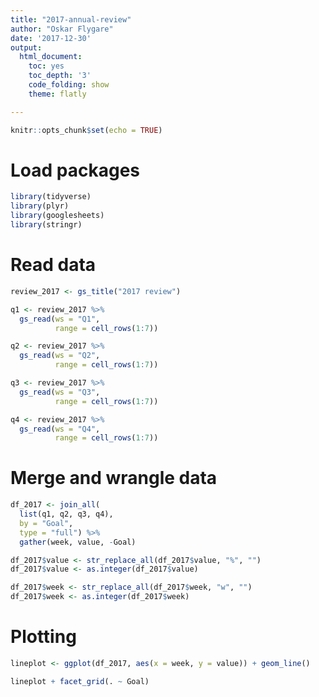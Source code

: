 ```yaml
---
title: "2017-annual-review"
author: "Oskar Flygare"
date: '2017-12-30'
output:
  html_document:
    toc: yes
    toc_depth: '3'
    code_folding: show
    theme: flatly

---
```


```r
knitr::opts_chunk$set(echo = TRUE)
```

# Load packages

```r

library(tidyverse)
library(plyr)
library(googlesheets)
library(stringr)

```

# Read data

```r
review_2017 <- gs_title("2017 review")

q1 <- review_2017 %>%
  gs_read(ws = "Q1",
          range = cell_rows(1:7))

q2 <- review_2017 %>%
  gs_read(ws = "Q2",
          range = cell_rows(1:7))

q3 <- review_2017 %>%
  gs_read(ws = "Q3",
          range = cell_rows(1:7))

q4 <- review_2017 %>%
  gs_read(ws = "Q4",
          range = cell_rows(1:7))
```

# Merge and wrangle data

```r
df_2017 <- join_all(
  list(q1, q2, q3, q4),
  by = "Goal",
  type = "full") %>%
  gather(week, value, -Goal)

df_2017$value <- str_replace_all(df_2017$value, "%", "")
df_2017$value <- as.integer(df_2017$value)

df_2017$week <- str_replace_all(df_2017$week, "w", "")
df_2017$week <- as.integer(df_2017$week)
```

# Plotting

```r

lineplot <- ggplot(df_2017, aes(x = week, y = value)) + geom_line()

lineplot + facet_grid(. ~ Goal)
```
